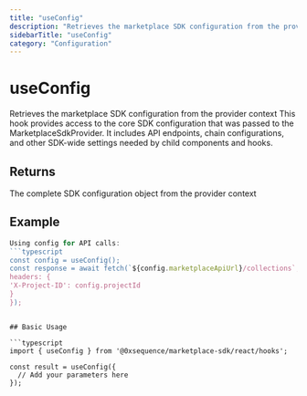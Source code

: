 ```yaml
---
title: "useConfig"
description: "Retrieves the marketplace SDK configuration from the provider context This hook provides access to the core SDK configuration that was passed to the MarketplaceSdkProvider. It includes API endpoints, chain configurations, and other SDK-wide settings needed by child components and hooks."
sidebarTitle: "useConfig"
category: "Configuration"
---
```


# useConfig

Retrieves the marketplace SDK configuration from the provider context This hook provides access to the core SDK configuration that was passed to the MarketplaceSdkProvider. It includes API endpoints, chain configurations, and other SDK-wide settings needed by child components and hooks.

## Returns

The complete SDK configuration object from the provider context

## Example

```typescript
Using config for API calls:
```typescript
const config = useConfig();
const response = await fetch(`${config.marketplaceApiUrl}/collections`, {
headers: {
'X-Project-ID': config.projectId
}
});
```
```

## Basic Usage

```typescript
import { useConfig } from '@0xsequence/marketplace-sdk/react/hooks';

const result = useConfig({
  // Add your parameters here
});
```

